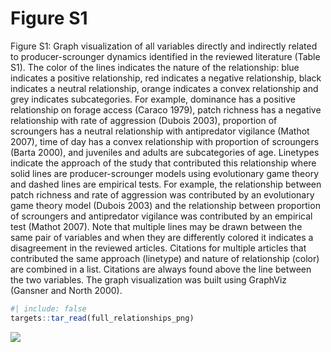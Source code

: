 # Figure S1

\singlespacing

Figure S1: Graph visualization of all variables directly and indirectly related to producer-scrounger dynamics identified in the reviewed literature (Table S1). The color of the lines indicates the nature of the relationship: blue indicates a positive relationship, red indicates a negative relationship, black indicates a neutral relationship, orange indicates a convex relationship and grey indicates subcategories. For example, dominance has a positive relationship on forage access (Caraco 1979), patch richness has a negative relationship with rate of aggression (Dubois 2003), proportion of scroungers has a neutral relationship with antipredator vigilance (Mathot 2007), time of day has a convex relationship with proportion of scroungers (Barta 2000), and juveniles and adults are subcategories of age. Linetypes indicate the approach of the study that contributed this relationship where solid lines are producer-scrounger models using evolutionary game theory and dashed lines are empirical tests. For example, the relationship between patch richness and rate of aggression was contributed by an evolutionary game theory model (Dubois 2003) and the relationship between proportion of scroungers and antipredator vigilance was contributed by an empirical test (Mathot 2007). Note that multiple lines may be drawn between the same pair of variables and when they are differently colored it indicates a disagreement in the reviewed articles. Citations for multiple articles that contributed the same approach (linetype) and nature of relationship (color) are combined in a list. Citations are always found above the line between the two variables. The graph visualization was built using GraphViz (Gansner and North 2000). 

```r
#| include: false
targets::tar_read(full_relationships_png)
```

![](../../figures/full-relationships.png)

\doublespacing